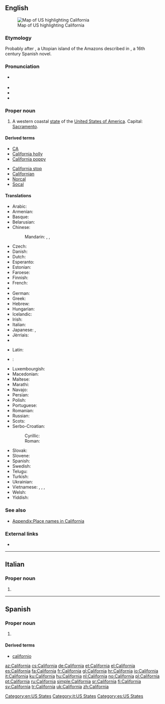 {{also|Califórnia}}
==English==

[[Image:Map of USA highlighting California.png|thumb|right|Map of US highlighting California]]

===Etymology===
Probably {{etyl|es|en}} after {{term|California|lang=es}}, a Utopian island of the Amazons described in ''{{w|Las Sergas de Esplandián}}'', a 16th century Spanish novel.

===Pronunciation===
* {{a|US}} {{IPA|/ˌkæl.ɪ.ˈfɔɹ.njə/|/ˌkæl.ɪ.ˈfɔɹ.ni.ə/}}
* {{audio|en-us-California.ogg|Audio (US)|lang=en}}
* {{rhymes|ɔː(r)niə}}
* {{hyphenation|Cal|i|for|nia|lang=en}}

===Proper noun===
{{en-proper noun}}

# A western coastal [[state]] of the [[United States of America]]. Capital: [[Sacramento]].

====Derived terms====
{{top2}}
* [[CA]]
* [[California holly]]
* [[California poppy]]
{{mid2}}
* [[California stop]]
* [[Californian]]
* [[Norcal]]
* [[Socal]]
{{bottom}}

====Translations====
{{trans-top|state of the United States of America}}
* Arabic: {{t|ar|كاليفورنيا|f|tr=kalifúrniya}}
* Armenian: {{t|hy|Կալիֆոռնիա|tr=Kalifoṙnia}}
* Basque: {{t|eu|Kalifornia}}
* Belarusian: {{t|be|Каліфорнія|tr=Kalifornija}}
* Chinese:
*: Mandarin: {{t+|cmn|加利福尼亞州|sc=Hani}}, {{t|cmn|加利福尼亚州|tr=Jiālìfúníyǎ-zhōu|sc=Hani}}, {{t+|cmn|加州|tr=Jiā-zhōu|sc=Hani}}
* Czech: {{t+|cs|Kalifornie|f}}
* Danish: {{t|da|Californien}}
* Dutch: {{t+|nl|Californië}}
* Esperanto: {{t|eo|Kalifornio}}
* Estonian: {{t+|et|California}}
* Faroese: {{t|fo|Kalifornia|n}}
* Finnish: {{t+|fi|Kalifornia}}
* French: {{t+|fr|Californie|f}}
* {{trreq|Georgian}}
* German: {{t+|de|Kalifornien|n}}
* Greek: {{t+|el|Καλιφόρνια|tr=Kalifórnia}}
* Hebrew: {{t|he|קליפורניה|f|tr=qalifornia}}
* Hungarian: {{t+|hu|Kalifornia}}
* Icelandic: {{t|is|Kalifornía|f}}
* Irish: {{t|ga|an Chalafóirn|f}}
* Italian: {{t+|it|California|f}}
* Japanese: {{t+|ja|カリフォルニア州|tr=Kariforunia-shū}}, {{t+|ja|加州|tr=Ka-shū}}
* Jèrriais: {{t|roa-jer|Califournie|f}}
* {{trreq|Korean}}
{{trans-mid}}
* Latin: {{t|la|California|f}}
* {{ttbc|li}}: {{t|li|Californije}}
* Luxembourgish: {{t+|lb|Kalifornien}}
* Macedonian: {{t|mk|Калифорнија|f|tr=Kalifórnija}}
* Maltese: {{t|mt|Kalifornja}}
* Marathi: {{t|mr|कॅलिफॉर्निया|m|tr=kǎlifǒrniyā|sc=Deva}}
* Navajo: {{t|nv|Akééháshį́į́h hahoodzo}}
* Persian: {{t+|fa|کالیفرنیا|tr=kâliforniâ|sc=fa-Arab}}
* Polish: {{t+|pl|Kalifornia|f}}
* Portuguese: {{t+|pt|Califórnia|f}}
* Romanian: {{t|ro|California|f}}
* Russian: {{t|ru|Калифорния|f|tr=Kalifórnija}}
* Scots: {{t|sco|Californie}}
* Serbo-Croatian:
*: Cyrillic: {{t|sh|Калифо̀рнија|f|sc=Cyrl}}
*: Roman: {{t|sh|Kalifòrnija|f}}
* Slovak: {{t|sk|Kalifornia|f}}
* Slovene: {{t|sl|Kalifórnija|f}}
* Spanish: {{t+|es|California|f}}
* Swedish: {{t+|sv|Kalifornien}}
* Telugu: {{t|te|కాలిఫోర్నియా}}
* Turkish: {{t|tr|Kaliforniya}}
* Ukrainian: {{t|uk|Каліфорнія|f|tr=Kalifornija}}
* Vietnamese: {{t+|vi|Ca Li}}, {{t|vi|Ca-li}}, {{t|vi|Ca-li-phoóc-ni-a}}, {{t|vi|Caliphoócnia}}
* Welsh: {{t|cy|Califfornia}}
* Yiddish: {{t|yi|קאַליפֿאָרניע|tr=kalifornie|sc=Hebr}}
{{trans-bottom}}

===See also===
* [[Appendix:Place names in California]]

===External links===
* {{pedialite}}

[[Category:en:US States]]

----

==Italian==

===Proper noun===
{{it-proper noun|g=f}}

# {{l/en|California}}

[[Category:it:US States]]

----

==Spanish==

===Proper noun===
{{es-proper noun|f}}

# {{l/en|California}}

====Derived terms====
* [[californio]]

[[Category:es:US States]]

[[az:California]]
[[cs:California]]
[[de:California]]
[[et:California]]
[[el:California]]
[[es:California]]
[[fa:California]]
[[fr:California]]
[[gl:California]]
[[hr:California]]
[[io:California]]
[[it:California]]
[[ku:California]]
[[hu:California]]
[[nl:California]]
[[no:California]]
[[pl:California]]
[[pt:California]]
[[ru:California]]
[[simple:California]]
[[sr:California]]
[[fi:California]]
[[sv:California]]
[[tr:California]]
[[uk:California]]
[[zh:California]]